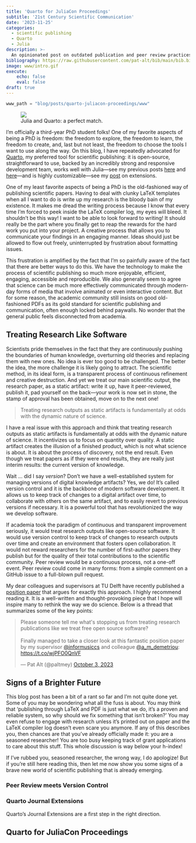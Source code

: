 ```yaml
---
title: 'Quarto for JuliaCon Proceedings'
subtitle: '21st Century Scientific Communication'
date: '2023-11-25'
categories:
  - scientific publishing
  - Quarto
  - Julia
description: >-
  An opinionated post on outdated publication and peer review practices, as well as modern solutions. It introduces a Quarto extension for JuliaCon Proceedings that I have been working on. 
bibliography: https://raw.githubusercontent.com/pat-alt/bib/main/bib.bib
image: www/intro.gif
execute:
    echo: false
    eval: false
draft: true
---
```


```julia
www_path = "blog/posts/quarto-juliacon-proceedings/www"
```

<div class="intro-gif">
  <figure>
    <img src="www/intro.gif">
    <figcaption>Julia and Quarto: a perfect match.</figcaption>
  </figure>
</div>

I'm officially a third-year PhD student folks! One of my favorite aspects of being a PhD is freedom: the freedom to explore, the freedom to learn, the freedom to create, and, last but not least, the freedom to choose the tools I want to use along the way. On this blog, I have repeatedly advocated for [Quarto](https://quarto.org), my preferred tool for scientific publishing: it is open-source, straightforward to use, backed by an incredibly strong and responsive development team, works well with Julia---see my previous posts [here](../julia-and-quarto-a-match-made-in-heaven/index.qmd) and [here](../tips-and-tricks-for-using-quarto-with-julia/index.qmd)---and is highly customizable---see my [post](../quarto-extensions/index.qmd) on extensions.

One of my least favorite aspects of being a PhD is the old-fashioned way of publishing scientific papers. Having to deal with clunky LaTeX templates when all I want to do is write up my research is the bloody bain of my existence. It makes me dread the writing process because I know that every time I'm forced to peek inside the LaTeX compiler log, my eyes will bleed. It shouldn't be this way! I want to be able to look forward to writing! It should really be the part where you finally get to reap the rewards for the hard work you put into your project. A creative process that allows you to communicate your findings in an engaging manner. Ideas should just be allowed to flow out freely, uninterrupted by frustration about formatting issues. 

This frustration is amplified by the fact that I'm so painfully aware of the fact that there are better ways to do this. We have the technology to make the process of scientific publishing so much more enjoyable, efficient, engaging, accessible and reproducible. We also generally seem to agree that science can be much more effectively communicated through modern-day forms of media that involve animated or even interactive content. But for some reason, the academic community still insists on good old-fashioned PDFs as its gold standard for scientific publishing and communication, often enough locked behind paywalls. No wonder that the general public feels disconnected from academia. 

## Treating Research Like Software

Scientists pride themselves in the fact that they are continuously pushing the boundaries of human knowledge, overturning old theories and replacing them with new ones. No idea is ever too good to be challenged. The better the idea, the more challenge it is likely going to attract. The scientific method, in its ideal form, is a transparent process of continuous refinement and creative destruction. And yet we treat our main scientific output, the research paper, as a static artifact: write it up, have it peer-reviewed, publish it, pad yourself on the back---your work is now set in stone, the stamp of approval has been obtained, move on to the next one! 

> Treating research outputs as static artifacts is fundamentally at odds with the dynamic nature of science. 

I have a real issue with this approach and think that treating research outputs as static artifacts is fundamentally at odds with the dynamic nature of science. It incentivizes us to focus on quantity over quality. A static artifact creates the illusion of a finished product, which is not what science is about. It is about the process of discovery, not the end result. Even though we treat papers as if they were end results, they are really just interim results: the current version of knowledge. 

Wait ... did I say *version*? Don't we have a well-established system for managing versions of digital knowledge artifacts? Yes, we do! It's called version control and it is the backbone of modern software development. It allows us to keep track of changes to a digital artifact over time, to collaborate with others on the same artifact, and to easily revert to previous versions if necessary. It is a powerful tool that has revolutionized the way we develop software.

If academia took the paradigm of continuous and transparent improvement seriously, it would treat research outputs like open-source software. It would use version control to keep track of changes to research outputs over time and create an environment that fosters open collaboration. It would not reward researchers for the number of first-author papers they publish but for the quality of their total contributions to the scientific community. Peer review would be a continuous process, not a one-off event. Peer review could come in many forms: from a simple comment on a GitHub issue to a full-blown pull request. 

My dear colleagues and supervisors at TU Delft have recently published a [position paper](https://ieeexplore.ieee.org/abstract/document/10173886) that argues for exactly this approach. I highly recommend reading it. It is a well-written and thought-provoking piece that I hope will inspire many to rethink the way we do science. Below is a thread that summarizes some of the key points:

<blockquote class="twitter-tweet"><p lang="en" dir="ltr">Please someone tell me what&#39;s stopping us from treating research publications like we treat free open source software? <br><br>Finally managed to take a closer look at this fantastic position paper by my supervisor <a href="https://twitter.com/informusiccs?ref_src=twsrc%5Etfw">@informusiccs</a> and colleague <a href="https://twitter.com/a_m_demetriou?ref_src=twsrc%5Etfw">@a_m_demetriou</a>: <a href="https://t.co/wjPFO0QnVF">https://t.co/wjPFO0QnVF</a></p>&mdash; Pat Alt (@paltmey) <a href="https://twitter.com/paltmey/status/1709134908596088832?ref_src=twsrc%5Etfw">October 3, 2023</a></blockquote> <script async src="https://platform.twitter.com/widgets.js" charset="utf-8"></script>

## Signs of a Brighter Future

This blog post has been a bit of a rant so far and I'm not quite done yet. Some of you may be wondering what all the fuss is about. You may think that 'publishing through LaTeX and PDF is just what we do, it's a proven and reliable system, so why should we fix something that isn't broken?' You may even refuse to engage with research unless it's printed out on paper and the LaTeX compiler log doesn't even scare you anymore. If any of this describes you, then chances are that you've already officially made it: you are a seasoned researcher! You are too busy keeping track of grant applications to care about this stuff. This whole discussion is way below your h-index!

If I've rubbed you, seasoned researcher, the wrong way, I do apologize! But if you're still here reading this, then let me now show you some signs of a brave new world of scientific publishing that is already emerging.

### Peer Review meets Version Control

### Quarto Journal Extensions

Quarto's Journal Extensions are a first step in the right direction. 

## Quarto for JuliaCon Proceedings

